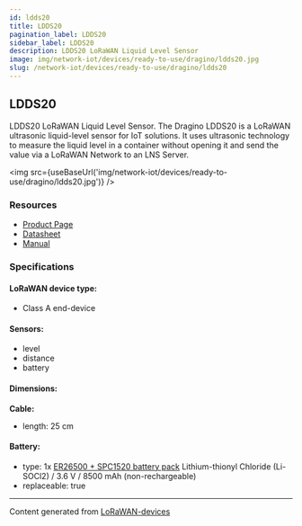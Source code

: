 ```yaml
---
id: ldds20
title: LDDS20
pagination_label: LDDS20
sidebar_label: LDDS20
description: LDDS20 LoRaWAN Liquid Level Sensor
image: img/network-iot/devices/ready-to-use/dragino/ldds20.jpg
slug: /network-iot/devices/ready-to-use/dragino/ldds20
---
```



## LDDS20

LDDS20 LoRaWAN Liquid Level Sensor. The Dragino LDDS20 is a LoRaWAN ultrasonic liquid-level sensor
for IoT solutions. It uses ultrasonic technology to measure the liquid level in a container without
opening it and send the value via a LoRaWAN Network to an LNS Server.

<img src={useBaseUrl('img/network-iot/devices/ready-to-use/dragino/ldds20.jpg')} />

### Resources

- [Product Page](http://www.dragino.com/products/lora-lorawan-end-node/item/164-ldds20.html)
- [Datasheet](https://www.dropbox.com/sh/2oe2xq6scri68q3/AABizfzW5HUikdJLQByWbFAga/Datasheet_LDDS20_LoRaWAN%20Liquid%20Level%20Sensor.pdf?dl=0)
- [Manual](http://wiki.dragino.com/xwiki/bin/view/Main/User%20Manual%20for%20LoRaWAN%20End%20Nodes/LDDS20%20-%20LoRaWAN%20Liquid%20Level%20Sensor%20User%20Manual/)

### Specifications

#### LoRaWAN device type:

- Class A end-device

#### Sensors:

- level
- distance
- battery

#### Dimensions:

**Cable:**

- length: 25 cm

#### Battery:

- type: 1x
  [ER26500 + SPC1520 battery pack](http://wiki.dragino.com/xwiki/bin/view/Main/How%20to%20calculate%20the%20battery%20life%20of%20Dragino%20sensors%3F/#H1.ER265002BSPC1520BatteryPack)
  Lithium-thionyl Chloride (Li-SOCl2) / 3.6 V / 8500 mAh (non-rechargeable)
- replaceable: true

---

Content generated from [LoRaWAN-devices](https://github.com/TheThingsNetwork/lorawan-devices)
